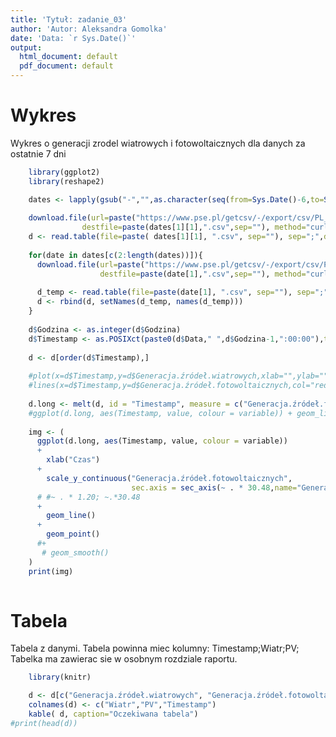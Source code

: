 ```yaml
---
title: 'Tytuł: zadanie_03'
author: 'Autor: Aleksandra Gomolka'
date: 'Data: `r Sys.Date()`'
output:
  html_document: default
  pdf_document: default
---
```


# Wykres 
Wykres o generacji zrodel wiatrowych i fotowoltaicznych dla danych za ostatnie 7 dni



```r

    library(ggplot2)
    library(reshape2)

    dates <- lapply(gsub("-","",as.character(seq(from=Sys.Date()-6,to=Sys.Date(),by="1 day"))),function(d){d})
  
    download.file(url=paste("https://www.pse.pl/getcsv/-/export/csv/PL_GEN_WIATR/data/", dates[1][1], sep=""),
                destfile=paste(dates[1][1],".csv",sep=""), method="curl")
    d <- read.table(file=paste( dates[1][1], ".csv", sep=""), sep=";",dec=",",header=T,fileEncoding="CP1250")
    
    for(date in dates[c(2:length(dates))]){
      download.file(url=paste("https://www.pse.pl/getcsv/-/export/csv/PL_GEN_WIATR/data/",date[1],sep=""),
                    destfile=paste(date[1],".csv",sep=""), method="curl")
      
      d_temp <- read.table(file=paste(date[1], ".csv", sep=""), sep=";",dec=",",header=T,fileEncoding="CP1250")
      d <- rbind(d, setNames(d_temp, names(d_temp)))
    }
    
    d$Godzina <- as.integer(d$Godzina)
    d$Timestamp <- as.POSIXct(paste0(d$Data," ",d$Godzina-1,":00:00"),tz="GMT")
    
    d <- d[order(d$Timestamp),]
    
    #plot(x=d$Timestamp,y=d$Generacja.źródeł.wiatrowych,xlab="",ylab="",main="eee")
    #lines(x=d$Timestamp,y=d$Generacja.źródeł.fotowoltaicznych,col="red")
    
    d.long <- melt(d, id = "Timestamp", measure = c("Generacja.źródeł.fotowoltaicznych", "Generacja.źródeł.wiatrowych"))
    #ggplot(d.long, aes(Timestamp, value, colour = variable)) + geom_line()
    
    img <- ( 
      ggplot(d.long, aes(Timestamp, value, colour = variable))
      + 
        xlab("Czas") 
      +
        scale_y_continuous("Generacja.źródeł.fotowoltaicznych",
                           sec.axis = sec_axis(~ . * 30.48,name="Generacja.źródeł.wiatrowych"))
      # #~ . * 1.20; ~.*30.48
      +
        geom_line() 
      + 
        geom_point() 
      #+ 
       # geom_smooth()
    )
    print(img)
    

```
# Tabela 
Tabela z danymi. Tabela powinna miec kolumny: Timestamp;Wiatr;PV; Tabelka ma zawierac sie w osobnym rozdziale raportu.

```r
    library(knitr)

    d <- d[c("Generacja.źródeł.wiatrowych", "Generacja.źródeł.fotowoltaicznych", "Timestamp")]
    colnames(d) <- c("Wiatr","PV","Timestamp")
    kable( d, caption="Oczekiwana tabela")
#print(head(d))
```